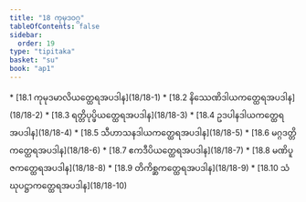 ```yaml
---
title: "18 ကုမုဒဝဂ္ဂ"
tableOfContents: false
sidebar:
  order: 19
type: "tipitaka"
basket: "su"
book: "ap1"
---
```



<DynamicBreadcrumb />



<TableOfContents book="ap1" section="18">
* [18.1 ကုမုဒမာလိယတ္ထေရအပဒါန](18/18-1)
* [18.2 နိဿေဏိဒါယကတ္ထေရအပဒါန](18/18-2)
* [18.3 ရတ္တိပုပ္ဖိယတ္ထေရအပဒါန](18/18-3)
* [18.4 ဥဒပါနဒါယကတ္ထေရအပဒါန](18/18-4)
* [18.5 သီဟာသနဒါယကတ္ထေရအပဒါန](18/18-5)
* [18.6 မဂ္ဂဒတ္တိကတ္ထေရအပဒါန](18/18-6)
* [18.7 ဧကဒီပိယတ္ထေရအပဒါန](18/18-7)
* [18.8 မဏိပူဇကတ္ထေရအပဒါန](18/18-8)
* [18.9 တိကိစ္ဆကတ္ထေရအပဒါန](18/18-9)
* [18.10 သံဃုပဋ္ဌာကတ္ထေရအပဒါန](18/18-10)
</TableOfContents>